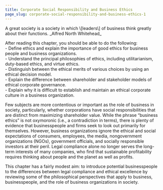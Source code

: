 ```yaml
---
title: Corporate Social Responsibility and Business Ethics
page_slug: corporate-social-responsibility-and-business-ethics-1
---
```

<div className="content-chunk" data-subsection-id = "Learning-Objectives-31pt">
<Warning>A great society is a society in which \[leaders\] of business think greatly about their functions.  
_Alfred North Whitehead_</Warning>

<Info title="LEARNING OBJECTIVES">After reading this chapter, you should be able to do the following:  
\- Define ethics and explain the importance of good ethics for business people and business organizations.  
\- Understand the principal philosophies of ethics, including utilitarianism, duty-based ethics, and virtue ethics.  
\- Distinguish between the ethical merits of various choices by using an ethical decision model.  
\- Explain the difference between shareholder and stakeholder models of ethical corporate governance.  
\- Explain why it is difficult to establish and maintain an ethical corporate culture in a business organization.</Info>

Few subjects are more contentious or important as the role of business in society, particularly, whether corporations have social responsibilities that are distinct from maximizing shareholder value. While the phrase “business ethics” is not oxymoronic (i.e., a contradiction in terms), there is plenty of evidence that businesspeople and firms seek to look out primarily for themselves. However, business organizations ignore the ethical and social expectations of consumers, employees, the media, nongovernment organizations (NGOs), government officials, and socially responsible investors at their peril. Legal compliance alone no longer serves the long-term interests of many companies, who find that sustainable profitability requires thinking about people and the planet as well as profits. 

This chapter has a fairly modest aim: to introduce potential businesspeople to the differences between legal compliance and ethical excellence by reviewing some of the philosophical perspectives that apply to business, businesspeople, and the role of business organizations in society.
</div>
